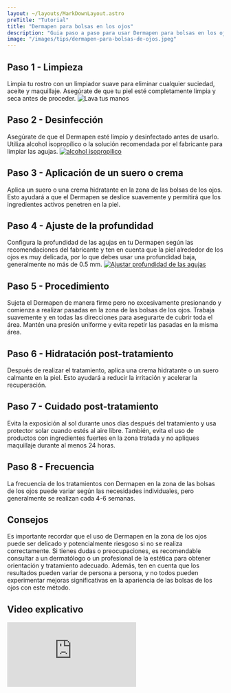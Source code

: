 ```yaml
---
layout: ~/layouts/MarkDownLayout.astro
preTitle: "Tutorial"
title: "Dermapen para bolsas en los ojos"
description: "Guia paso a paso para usar Dermapen para bolsas en los ojos"
image: "/images/tips/dermapen-para-bolsas-de-ojos.jpeg"
---
```


## Paso 1 - Limpieza

Limpia tu rostro con un limpiador suave para eliminar cualquier suciedad, aceite y maquillaje. Asegúrate de que tu piel esté completamente limpia y seca antes de proceder.
![Lava tus manos](/images/tips/paso-a-paso/limpiar-las-manos.jpeg "Limpiar tus manos")

## Paso 2 - Desinfección

Asegúrate de que el Dermapen esté limpio y desinfectado antes de usarlo. Utiliza alcohol isopropílico o la solución recomendada por el fabricante para limpiar las agujas.
[ ![alcohol isopropilico](/images/tips/paso-a-paso/alcohol-isopropilico.jpg "Comprar alcohol isopropilico") ](https://amzn.to/48ZmQ2D)

## Paso 3 - Aplicación de un suero o crema

Aplica un suero o una crema hidratante en la zona de las bolsas de los ojos. Esto ayudará a que el Dermapen se deslice suavemente y permitirá que los ingredientes activos penetren en la piel.

## Paso 4 - Ajuste de la profundidad

Configura la profundidad de las agujas en tu Dermapen según las recomendaciones del fabricante y ten en cuenta que la piel alrededor de los ojos es muy delicada, por lo que debes usar una profundidad baja, generalmente no más de 0.5 mm.
[ ![Ajustar profundidad de las agujas](/images/tips/paso-a-paso/profundidad-de-las-agujas.jpeg "Comprar dr. pen a6") ](https://amzn.to/48YCJpK)

## Paso 5 - Procedimiento

Sujeta el Dermapen de manera firme pero no excesivamente presionando y comienza a realizar pasadas en la zona de las bolsas de los ojos. Trabaja suavemente y en todas las direcciones para asegurarte de cubrir toda el área. Mantén una presión uniforme y evita repetir las pasadas en la misma área.

## Paso 6 - Hidratación post-tratamiento

Después de realizar el tratamiento, aplica una crema hidratante o un suero calmante en la piel. Esto ayudará a reducir la irritación y acelerar la recuperación.

## Paso 7 - Cuidado post-tratamiento

Evita la exposición al sol durante unos días después del tratamiento y usa protector solar cuando estés al aire libre. También, evita el uso de productos con ingredientes fuertes en la zona tratada y no apliques maquillaje durante al menos 24 horas.

## Paso 8 - Frecuencia

La frecuencia de los tratamientos con Dermapen en la zona de las bolsas de los ojos puede variar según las necesidades individuales, pero generalmente se realizan cada 4-6 semanas.

## Consejos

Es importante recordar que el uso de Dermapen en la zona de los ojos puede ser delicado y potencialmente riesgoso si no se realiza correctamente. Si tienes dudas o preocupaciones, es recomendable consultar a un dermatólogo o un profesional de la estética para obtener orientación y tratamiento adecuado. Además, ten en cuenta que los resultados pueden variar de persona a persona, y no todos pueden experimentar mejoras significativas en la apariencia de las bolsas de los ojos con este método.

## Video explicativo

<iframe
  src="https://www.youtube.com/embed/F_7puinEVrE?si=1GCJ0pOSKkBIuUIB"
  title="YouTube video player"
  class="aspect-video w-full"
  frameborder="0"
  allow="accelerometer; autoplay; clipboard-write; encrypted-media; gyroscope; picture-in-picture; web-share"
  allowfullscreen
></iframe>
